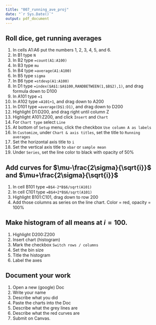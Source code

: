 ```yaml
---
title: "007_running_ave_proj"
date: "`r Sys.Date()`"
output: pdf_document
---
```


## Roll dice, get running averages

1. In cells A1:A6 put the numbers 1, 2, 3, 4, 5, and 6.
2. In B1 type `N`
3. In B2 type `=count(A1:A100)`
4. In B3 type `mu`
5. In B4 type `=average(A1:A100)`
6. In B5 type `sigma`
7. In B6 type `=stdevp(A1:A100)`
8. In D1 type `=index($A$1:$A$100,RANDBETWEEN(1,$B$2),1)`, and drag formula down to D100
9. In A101 type `=1`
10. In A102 type `=A101+1`, and drag down to A200
11. In D101 type `=average(D$1:D1)`, and drag down to D200
12. Highlight D1:D200, and drag right until column Z
13. Highlight A101:Z200, and click `Insert` and `Chart`
14. For `Chart type` select `Line`
15. At bottom of `Setup` menu, click the checkbox `Use column A as labels`
16. In `Customize`, under `Chart & axis titles`, set the title to `Running averages`
17. Set the horizontal axis title to `i`
18. Set the vertical axis title to `xbar` or `sample mean`
19. Under `Series`, set the line color to black with opacity of 50%

## Add curves for $\mu-\frac{2\sigma}{\sqrt{i}}$ and $\mu+\frac{2\sigma}{\sqrt{i}}$

1. In cell B101 type `=B$4-2*B$6/sqrt(A101)`
1. In cell C101 type `=B$4+2*B$6/sqrt(A101)`
1. Highlight B101:C101, drag down to row 200
1. Add those columns as series on the line chart. Color = red, opacity = 100%

## Make histogram of all means at $i=100$.

1. Highlight D200:Z200
1. Insert chart (histogram)
1. Mark the checkbox `Switch rows / columns`
1. Set the bin size
1. Title the histogram
1. Label the axes

## Document your work

1. Open a new (google) Doc
1. Write your name
1. Describe what you did
1. Paste the charts into the Doc
1. Describe what the grey lines are
1. Describe what the red curves are
1. Submit on Canvas.


